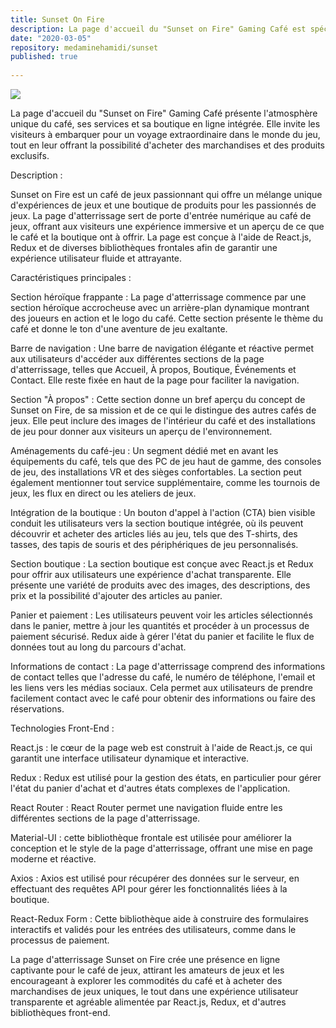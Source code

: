 ```yaml
---
title: Sunset On Fire
description: La page d'accueil du "Sunset on Fire" Gaming Café est spécialement conçue pour captiver les passionnés de jeux grâce à une mise en page dynamique et visuellement attrayante.
date: "2020-03-05"
repository: medaminehamidi/sunset
published: true
  
---
```



![](/sof.png)

La page d'accueil du "Sunset on Fire" Gaming Café présente l'atmosphère unique du café, ses services et sa boutique en ligne intégrée. Elle invite les visiteurs à embarquer pour un voyage extraordinaire dans le monde du jeu, tout en leur offrant la possibilité d'acheter des marchandises et des produits exclusifs.

Description :

Sunset on Fire est un café de jeux passionnant qui offre un mélange unique d'expériences de jeux et une boutique de produits pour les passionnés de jeux. La page d'atterrissage sert de porte d'entrée numérique au café de jeux, offrant aux visiteurs une expérience immersive et un aperçu de ce que le café et la boutique ont à offrir. La page est conçue à l'aide de React.js, Redux et de diverses bibliothèques frontales afin de garantir une expérience utilisateur fluide et attrayante.

Caractéristiques principales :

Section héroïque frappante : La page d'atterrissage commence par une section héroïque accrocheuse avec un arrière-plan dynamique montrant des joueurs en action et le logo du café. Cette section présente le thème du café et donne le ton d'une aventure de jeu exaltante.

Barre de navigation : Une barre de navigation élégante et réactive permet aux utilisateurs d'accéder aux différentes sections de la page d'atterrissage, telles que Accueil, À propos, Boutique, Événements et Contact. Elle reste fixée en haut de la page pour faciliter la navigation.

Section "À propos" : Cette section donne un bref aperçu du concept de Sunset on Fire, de sa mission et de ce qui le distingue des autres cafés de jeux. Elle peut inclure des images de l'intérieur du café et des installations de jeu pour donner aux visiteurs un aperçu de l'environnement.

Aménagements du café-jeu : Un segment dédié met en avant les équipements du café, tels que des PC de jeu haut de gamme, des consoles de jeu, des installations VR et des sièges confortables. La section peut également mentionner tout service supplémentaire, comme les tournois de jeux, les flux en direct ou les ateliers de jeux.

Intégration de la boutique : Un bouton d'appel à l'action (CTA) bien visible conduit les utilisateurs vers la section boutique intégrée, où ils peuvent découvrir et acheter des articles liés au jeu, tels que des T-shirts, des tasses, des tapis de souris et des périphériques de jeu personnalisés.

Section boutique : La section boutique est conçue avec React.js et Redux pour offrir aux utilisateurs une expérience d'achat transparente. Elle présente une variété de produits avec des images, des descriptions, des prix et la possibilité d'ajouter des articles au panier.

Panier et paiement : Les utilisateurs peuvent voir les articles sélectionnés dans le panier, mettre à jour les quantités et procéder à un processus de paiement sécurisé. Redux aide à gérer l'état du panier et facilite le flux de données tout au long du parcours d'achat.

Informations de contact : La page d'atterrissage comprend des informations de contact telles que l'adresse du café, le numéro de téléphone, l'email et les liens vers les médias sociaux. Cela permet aux utilisateurs de prendre facilement contact avec le café pour obtenir des informations ou faire des réservations.

Technologies Front-End :

React.js : le cœur de la page web est construit à l'aide de React.js, ce qui garantit une interface utilisateur dynamique et interactive.

Redux : Redux est utilisé pour la gestion des états, en particulier pour gérer l'état du panier d'achat et d'autres états complexes de l'application.

React Router : React Router permet une navigation fluide entre les différentes sections de la page d'atterrissage.

Material-UI : cette bibliothèque frontale est utilisée pour améliorer la conception et le style de la page d'atterrissage, offrant une mise en page moderne et réactive.

Axios : Axios est utilisé pour récupérer des données sur le serveur, en effectuant des requêtes API pour gérer les fonctionnalités liées à la boutique.

React-Redux Form : Cette bibliothèque aide à construire des formulaires interactifs et validés pour les entrées des utilisateurs, comme dans le processus de paiement.

La page d'atterrissage Sunset on Fire crée une présence en ligne captivante pour le café de jeux, attirant les amateurs de jeux et les encourageant à explorer les commodités du café et à acheter des marchandises de jeux uniques, le tout dans une expérience utilisateur transparente et agréable alimentée par React.js, Redux, et d'autres bibliothèques front-end.